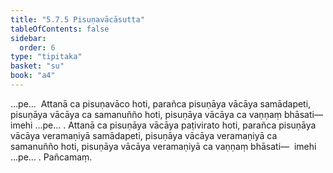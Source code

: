 ```yaml
---
title: "5.7.5 Pisuṇavācāsutta"
tableOfContents: false
sidebar:
  order: 6
type: "tipitaka"
basket: "su"
book: "a4"
---
```



<DynamicBreadcrumb />

<Division number="268" book="a4">

<Paragraph number="1580" book="a4">
…pe…  Attanā ca pisuṇavāco hoti, parañca pisuṇāya vācāya samādapeti, pisuṇāya vācāya ca samanuñño hoti, pisuṇāya vācāya ca vaṇṇaṃ bhāsati—  imehi …pe… .
</Paragraph>

<Paragraph number="1581" book="a4">
Attanā ca pisuṇāya vācāya paṭivirato hoti, parañca pisuṇāya vācāya veramaṇiyā samādapeti, pisuṇāya vācāya veramaṇiyā ca samanuñño hoti, pisuṇāya vācāya veramaṇiyā ca vaṇṇaṃ bhāsati—  imehi …pe… .

</Paragraph>
</Division>

<Paragraph number="1582" type="center" book="a4">
Pañcamaṃ.
</Paragraph>